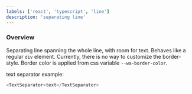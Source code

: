 ```yaml
---
labels: ['react', 'typescript', 'line']
description: 'separating line'
---
```



### Overview

Separating line spanning the whole line, with room for text. Behaves like a regular `div` element.
Currently, there is no way to customize the border-style.
Border color is applied from css variable `--wa-border-color`.

text separator example:

```js live=true
<TextSeparator>text</TextSeparator>
```
